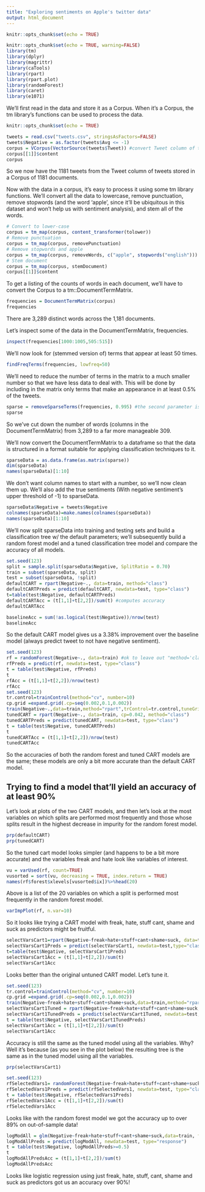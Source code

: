 ```yaml
---
title: "Exploring sentiments on Apple's twitter data"
output: html_document
---
```


```r
knitr::opts_chunk$set(echo = TRUE)
```

```r
knitr::opts_chunk$set(echo = TRUE, warning=FALSE)
library(tm)
library(dplyr)
library(magrittr)
library(caTools)
library(rpart)
library(rpart.plot)
library(randomForest)
library(caret)
library(e1071)
```


We'll first read in the data and store it as a Corpus. When it's a Corpus, the tm library's functions can be used to process the data.

```r
knitr::opts_chunk$set(echo = TRUE)
```

```r
tweets = read.csv("tweets.csv", stringsAsFactors=FALSE)
tweets$Negative = as.factor(tweets$Avg <= -1)
corpus = VCorpus(VectorSource(tweets$Tweet)) #convert Tweet column of tweets to a Corpus 
corpus[[1]]$content
corpus
```
So we now have the 1181 tweets from the Tweet column of tweets stored in a Corpus of 1181 documents.

Now with the data in a corpus, it's easy to process it using some tm library functions. We'll convert all the data to lowercase, remove punctuation, remove stopwords (and the word 'apple', since it'll be ubiquitous in this dataset and won't help us with sentiment analysis), and stem all of the words.
```r
# Convert to lower-case
corpus = tm_map(corpus, content_transformer(tolower))
# Remove punctuation
corpus = tm_map(corpus, removePunctuation)
# Remove stopwords and apple
corpus = tm_map(corpus, removeWords, c("apple", stopwords("english")))
# Stem document 
corpus = tm_map(corpus, stemDocument)
corpus[[1]]$content
```
To get a listing of the counts of words in each document, we'll have to convert the Corpus to a tm::DocumentTermMatrix.
```r
frequencies = DocumentTermMatrix(corpus)
frequencies
```
There are 3,289 distinct words across the 1,181 documents. 

Let's inspect some of the data in the DocumentTermMatrix, frequencies.

```r
inspect(frequencies[1000:1005,505:515]) 
```

We'll now look for (stemmed version of) terms that appear at least 50 times.
```r
findFreqTerms(frequencies, lowfreq=50)
```

We'll need to reduce the number of terms in the matrix to a much smaller number so that we have less data to deal with. This will be done by including in the matrix only terms that make an appearance in at least 0.5% of the tweets.
```r
sparse = removeSparseTerms(frequencies, 0.995) #the second parameter is the sparsity (parameter name is 'sparse'); it specifies to include only terms that appear in at least 100*(1-sparse) percent of the documents
sparse
```
So we've cut  down the number of words (columns in the DocumentTermMatrix) from 3,289 to a far more manageable 309.

We'll now convert the DocumentTermMatrix to a dataframe so that the data is structured in a format suitable for applying classification techniques to it.
```r
sparseData = as.data.frame(as.matrix(sparse))
dim(sparseData)
names(sparseData)[1:10]
```
We don't want column names to start with a number, so we'll now clean them up. We'll also add the true sentiments (With negative sentiment's upper threshold of -1) to sparseData.
```r
sparseData$Negative = tweets$Negative
colnames(sparseData)=make.names(colnames(sparseData))
names(sparseData)[1:10]
```

We'll now split sparseData into training and testing sets and build a classification tree w/ the default parameters; we'll subsequently build a random forest model and a tuned classification tree model and compare the accuracy of all models.
```r
set.seed(123)
split = sample.split(sparseData$Negative, SplitRatio = 0.70)
train = subset(sparseData, split)
test = subset(sparseData, !split)
defaultCART = rpart(Negative~., data=train, method="class")
defaultCARTPreds = predict(defaultCART, newdata=test, type="class")
t=table(test$Negative, defaultCARTPreds)
defaultCARTAcc = (t[1,1]+t[2,2])/sum(t) #computes accuracy
defaultCARTAcc

baselineAcc = sum(!as.logical(test$Negative))/nrow(test)
baselineAcc
```
So the default CART model gives us a 3.38% improvement over the baseline model (always predict tweet to not have  negative sentiment).
```r
set.seed(123)
rf = randomForest(Negative~., data=train) #ok to leave out "method='class'" here
rfPreds = predict(rf, newdata=test, type="class")
t = table(test$Negative, rfPreds)
t
rfAcc = (t[1,1]+t[2,2])/nrow(test)
rfAcc
set.seed(123)
tr.control=trainControl(method="cv", number=10)
cp.grid =expand.grid(.cp=seq(0.002,0.1,0.002))
train(Negative~.,data=train,method="rpart",trControl=tr.control,tuneGrid=cp.grid)
tunedCART = rpart(Negative~., data=train, cp=0.042, method="class")
tunedCARTPreds = predict(tunedCART, newdata=test, type="class")
t = table(test$Negative, tunedCARTPreds)
t
tunedCARTAcc = (t[1,1]+t[2,2])/nrow(test)
tunedCARTAcc
```
So the accuracies of both the random forest and tuned CART models are the same; these models are only a bit more accurate than the default CART model.

## Trying to find a model that'll yield an accuracy of at least 90%

Let's look at plots of the two CART models, and then let's look at the most variables on which splits are performed most frequently and those whose splits result in the highest decrease in impurity for the random forest model.

```r
prp(defaultCART)
prp(tunedCART)
```

So the tuned cart model looks simpler (and happens to be a bit more accurate) and the variables freak and hate look like variables of interest.


```r
vu = varUsed(rf, count=TRUE)
vusorted = sort(vu, decreasing = TRUE, index.return = TRUE)
names(rf$forest$xlevels[vusorted$ix])%>%head(20)
```
Above is a list of the 20 variables on which a split is performed most frequently in the random forest model.
```r
varImpPlot(rf, n.var=10)
```
So it looks like trying a CART model with freak, hate, stuff cant, shame and suck as predictors might be fruitful.
```r
selectVarsCart1=rpart(Negative~freak+hate+stuff+cant+shame+suck, data=train, method="class")
selectVarsCart1Preds = predict(selectVarsCart1, newdata=test,type="class")
t=table(test$Negative, selectVarsCart1Preds)
selectVarsCart1Acc = (t[1,1]+t[2,2])/sum(t)
selectVarsCart1Acc
```
Looks better than the original untuned CART model.
Let's tune it.
```r
set.seed(123)
tr.control=trainControl(method="cv", number=10)
cp.grid =expand.grid(.cp=seq(0.002,0.1,0.002))
train(Negative~freak+hate+stuff+cant+shame+suck,data=train,method="rpart",trControl=tr.control,tuneGrid=cp.grid)
selectVarsCart1Tuned = rpart(Negative~freak+hate+stuff+cant+shame+suck, data=train, method="class", cp=0.026)
selectVarsCart1TunedPreds = predict(selectVarsCart1Tuned, newdata=test, type="class")
t = table(test$Negative, selectVarsCart1TunedPreds)
selectVarsCart1Acc = (t[1,1]+t[2,2])/sum(t)
selectVarsCart1Acc
```

Accuracy is still the same as the tuned model using all the variables. Why? Well it's because (as you see in the plot below) the resulting tree is the same as in the tuned model using all the variables.

```r
prp(selectVarsCart1)
```

```r
set.seed(123)
rfSelectedVars1= randomForest(Negative~freak+hate+stuff+cant+shame+suck, data=train)
rfSelectedVars1Preds = predict(rfSelectedVars1, newdata=test, type="class")
t = table(test$Negative, rfSelectedVars1Preds)
rfSelectedVars1Acc = (t[1,1]+t[2,2])/sum(t)
rfSelectedVars1Acc
```
Looks like with the random forest model we got the accuracy up to over 89% on out-of-sample data!

```r
logModAll = glm(Negative~freak+hate+stuff+cant+shame+suck,data=train, family="binomial")
logModAllPreds = predict(logModAll, newdata=test, type="response")
t = table(test$Negative, logModAllPreds>=0.5)
t
logModAllPredsAcc = (t[1,1]+t[2,2])/sum(t)
logModAllPredsAcc
```

Looks like logistic regression using just freak, hate, stuff, cant, shame and suck as predictors got us an accuracy over 90%!
